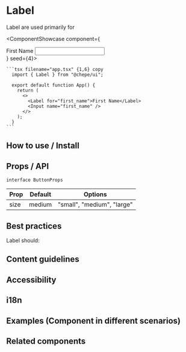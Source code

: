 

# Label

Label are used primarily for

<ComponentShowcase component={
    <div>
      <Label for="first_name">First Name</Label>
      <Input name="first_name" />
    </div>
    } seed={4}>
   <div>

    ```tsx filename="app.tsx" {1,6} copy
      import { Label } from "@chepe/ui";

      export default function App() {
        return (
          <>
            <Label for="first_name">First Name</Label>
            <Input name="first_name" />
          </>
        );
      }
    ```

  </div>
</ComponentShowcase>

## How to use / Install

## Props / API

`interface ButtonProps`

| Prop | Default | Options                    |
| ---- | ------- | -------------------------- |
| size | medium  | "small", "medium", "large" |

## Best practices

Label should:

## Content guidelines

## Accessibility

## i18n

## Examples (Component in different scenarios)

## Related components
